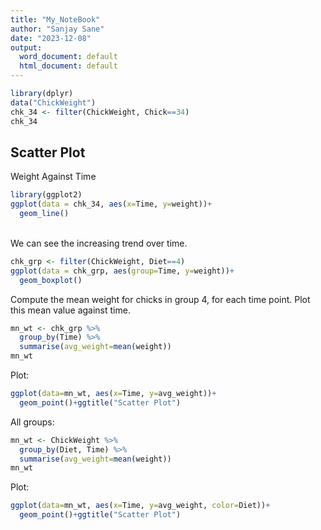 ```yaml
---
title: "My_NoteBook"
author: "Sanjay Sane"
date: "2023-12-08"
output:
  word_document: default
  html_document: default
---
```


```r
library(dplyr)
data("ChickWeight")
chk_34 <- filter(ChickWeight, Chick==34)
chk_34
```

## Scatter Plot

Weight Against Time

```r
library(ggplot2)
ggplot(data = chk_34, aes(x=Time, y=weight))+
  geom_line()
```

<br>We can see the increasing trend over time.

```r
chk_grp <- filter(ChickWeight, Diet==4)
ggplot(data = chk_grp, aes(group=Time, y=weight))+
  geom_boxplot()
```

Compute the mean weight for chicks in group 4, for each time point. Plot this mean value against time.
```r
mn_wt <- chk_grp %>% 
  group_by(Time) %>% 
  summarise(avg_weight=mean(weight))
mn_wt
```
Plot:
```r
ggplot(data=mn_wt, aes(x=Time, y=avg_weight))+
  geom_point()+ggtitle("Scatter Plot")
```

All groups:
```r
mn_wt <- ChickWeight %>% 
  group_by(Diet, Time) %>% 
  summarise(avg_weight=mean(weight))
mn_wt
```
Plot:
```r
ggplot(data=mn_wt, aes(x=Time, y=avg_weight, color=Diet))+
  geom_point()+ggtitle("Scatter Plot")
```

